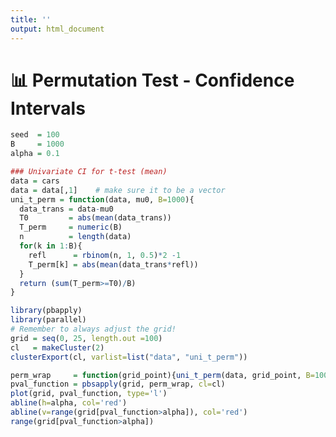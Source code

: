 ```yaml
---
title: ''
output: html_document
---
```


# 📊 **Permutation Test - Confidence Intervals**

```r
seed  = 100
B     = 1000
alpha = 0.1

### Univariate CI for t-test (mean)
data = cars
data = data[,1]    # make sure it to be a vector
uni_t_perm = function(data, mu0, B=1000){
  data_trans = data-mu0
  T0         = abs(mean(data_trans))
  T_perm     = numeric(B)
  n          = length(data)
  for(k in 1:B){
    refl      = rbinom(n, 1, 0.5)*2 -1
    T_perm[k] = abs(mean(data_trans*refl))
  }
  return (sum(T_perm>=T0)/B)
}

library(pbapply)
library(parallel)
# Remember to always adjust the grid!
grid = seq(0, 25, length.out =100)
cl   = makeCluster(2)
clusterExport(cl, varlist=list("data", "uni_t_perm"))

perm_wrap     = function(grid_point){uni_t_perm(data, grid_point, B=1000)}
pval_function = pbsapply(grid, perm_wrap, cl=cl)
plot(grid, pval_function, type='l')
abline(h=alpha, col='red')
abline(v=range(grid[pval_function>alpha]), col='red')
range(grid[pval_function>alpha])
```

